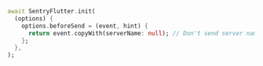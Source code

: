 ```dart {4}
await SentryFlutter.init(
  (options) {
    options.beforeSend = (event, hint) {
      return event.copyWith(serverName: null); // Don't send server names.
    };
  },
);
```
